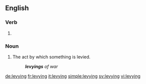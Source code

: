 ==English==

===Verb===
{{head|en}}

# {{present participle of|levy}}

===Noun===
{{en-noun}}

# The act by which something is levied.
#: '''''levyings''' of war''

[[de:levying]]
[[fr:levying]]
[[it:levying]]
[[simple:levying]]
[[sv:levying]]
[[vi:levying]]